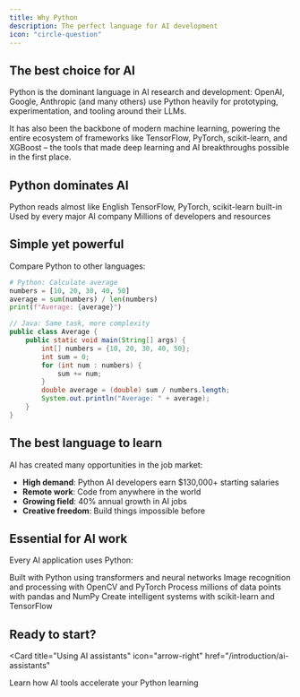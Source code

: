 ```yaml
---
title: Why Python
description: The perfect language for AI development
icon: "circle-question"
---
```


## The best choice for AI

Python is the dominant language in AI research and development: OpenAI, Google, Anthropic (and many others) use Python heavily for prototyping, experimentation, and tooling around their LLMs. 

It has also been the backbone of modern machine learning, powering the entire ecosystem of frameworks like TensorFlow, PyTorch, scikit-learn, and XGBoost – the tools that made deep learning and AI breakthroughs possible in the first place.

## Python dominates AI

<CardGroup cols={2}>
  <Card title="Easiest to learn" icon="book-open">
    Python reads almost like English
  </Card>
  <Card title="AI libraries" icon="cube">
    TensorFlow, PyTorch, scikit-learn built-in
  </Card>
  <Card title="Industry standard" icon="building">
    Used by every major AI company
  </Card>
  <Card title="Huge community" icon="users">
    Millions of developers and resources
  </Card>
</CardGroup>

## Simple yet powerful

Compare Python to other languages:

```python
# Python: Calculate average
numbers = [10, 20, 30, 40, 50]
average = sum(numbers) / len(numbers)
print(f"Average: {average}")
```

```java
// Java: Same task, more complexity
public class Average {
    public static void main(String[] args) {
        int[] numbers = {10, 20, 30, 40, 50};
        int sum = 0;
        for (int num : numbers) {
            sum += num;
        }
        double average = (double) sum / numbers.length;
        System.out.println("Average: " + average);
    }
}
```

## The best language to learn

AI has created many opportunities in the job market:

- **High demand**: Python AI developers earn $130,000+ starting salaries
- **Remote work**: Code from anywhere in the world
- **Growing field**: 40% annual growth in AI jobs
- **Creative freedom**: Build things impossible before

## Essential for AI work

Every AI application uses Python:

<AccordionGroup>
  <Accordion title="Language models (ChatGPT, Claude)" icon="comments">
    Built with Python using transformers and neural networks
  </Accordion>
  <Accordion title="Computer vision (Tesla Autopilot)" icon="eye">
    Image recognition and processing with OpenCV and PyTorch
  </Accordion>
  <Accordion title="Data analysis (Netflix recommendations)" icon="chart-bar">
    Process millions of data points with pandas and NumPy
  </Accordion>
  <Accordion title="Machine learning (Spotify playlists)" icon="brain">
    Create intelligent systems with scikit-learn and TensorFlow
  </Accordion>
</AccordionGroup>

## Ready to start?

<Card
  title="Using AI assistants"
  icon="arrow-right"
  href="/introduction/ai-assistants"
>
  Learn how AI tools accelerate your Python learning
</Card>
